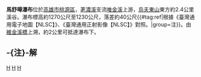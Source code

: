 {{Primarysources|time=2021-06-03T05:57:17+00:00}}
{{Infobox waterfall
| name = 馬舒嘩瀑布
| photo =
| photo_width = 275
| photo_caption =
| map =
| map_width =
| lat_d = |lat_m = |lat_s = |lat_NS =
| long_d = |long_m = |long_s = |long_EW =
| region =
| source =
| coords_ref = {{座標|23|14|53.40|N|120|51|43.10|E|}}
| location = [[台灣|台灣]][[高雄市|高雄市]][[桃源區|桃源區]]
| type =
| elevation = 1270～1230公尺
| height = 40公尺
| height_longest = 40公尺
| number_drops = 1
| width =
| average_width =
| watercourse = [[高屏溪|高屏溪]] - [[荖濃溪|荖濃溪]] - [[唯金溪|唯金溪]]
| average_flow =
| world_rank =
}}
'''馬舒嘩瀑布'''位於[[高雄市|高雄市]][[桃源區|桃源區]]，[[荖濃溪|荖濃溪]]支流[[唯金溪|唯金溪]]上游，[[烏夫東山|烏夫東山]]東方約2.4公里溪谷。瀑布標高約1270公尺至1230公尺，落差約40公尺{{#tag:ref|根據《臺灣通用電子地圖【NLSC】》、《臺灣通用正射影像【NLSC】》對照。|group=注}}。由[[維金溪橋|維金溪橋]]上溯，約2公里可抵達瀑布下。

== -{注}-解 ==
{{reflist|group=注}}

{{TW-geo-stub}}
{{台灣瀑布}}

[[Category:台灣瀑布|H]]
[[Category:桃源區|H]]
[[Category:高雄市地理|H]]